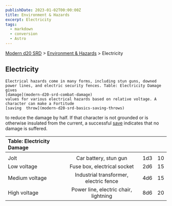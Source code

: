 ```yaml
---
publishDate: 2023-01-02T00:00:00Z
title: Environment & Hazards
excerpt: Electricity
tags:
  - markdown
  - conversion
  - Astro
---
```


[Modern d20 SRD](/#modernD20) > [Environment & Hazards](modern-d20-srd-environment-hazards-index) > Electricity

## Electricity




    Electrical hazards come in many forms, including stun guns, downed power lines, and electric security fences. Table: Electricity Damage gives
    [damage](modern-d20-srd-combat-damage)
    values for various electrical hazards based on relative voltage. A character can make a Fortitude
    [saving  throw](modern-d20-srd-basics-saving-throws)
to reduce the damage by half. If that character is not grounded or is otherwise insulated from the current, a successful
[save](modern-d20-srd-basics-saving-throws)
indicates that no damage is suffered.

| Table: Electricity Damage |                                        |     |     |
| :------------------------ | :------------------------------------: | :-: | --: |
|                           |                                        |     |     |
| Jolt                      |         Car battery, stun gun          | 1d3 |  10 |
| Low voltage               |      Fuse box, electrical socket       | 2d6 |  15 |
| Medium voltage            | Industrial transformer, electric fence | 4d6 |  15 |
| High voltage              | Power line, electric chair, lightning  | 8d6 |  20 |
